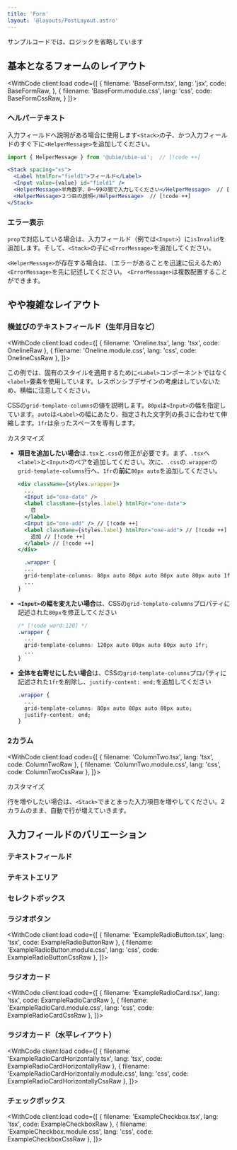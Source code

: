 ```yaml
---
title: 'Form'
layout: '@layouts/PostLayout.astro'
---
```



<Callout>
  サンプルコードでは、ロジックを省略しています
</Callout>

## 基本となるフォームのレイアウト


<WithCode client:load code={[
  {
    filename: 'BaseForm.tsx',
    lang: 'jsx',
    code: BaseFormRaw,
  },
  {
    filename: 'BaseForm.module.css',
    lang: 'css',
    code: BaseFormCssRaw,
  }
]}>
  <BaseForm />
</WithCode>

### ヘルパーテキスト

入力フィールドへ説明がある場合に使用します`<Stack>`の子、かつ入力フィールドのすぐ下に`<HelperMessage>`を追加してください。


```jsx
import { HelperMessage } from '@ubie/ubie-ui';  // [!code ++]

<Stack spacing="xs">
  <Label htmlFor="field1">フィールド</Label>
  <Input value={value} id="field1" />
  <HelperMessage>半角数字、0〜99の間で入力してください</HelperMessage>  // [!code ++]
  <HelperMessage>２つ目の説明</HelperMessage>  // [!code ++]
</Stack>
```

### エラー表示

`prop`で対応している場合は、入力フィールド（例では`<Input>`）に`isInvalid`を追加します。そして、`<Stack>`の子に`<ErrorMessage>`を追加してください。


<WithCode client:load code={ErrorRaw}>
  <Error />
</WithCode>


`<HelperMessage>`が存在する場合は、（エラーがあることを迅速に伝えるため）`<ErrorMessage>`を先に記述してください。 `<ErrorMessage>`は複数配置することができます。

## やや複雑なレイアウト

### 横並びのテキストフィールド（生年月日など）


<WithCode client:load code={[
  { filename: 'Oneline.tsx', lang: 'tsx', code: OnelineRaw },
  { filename: 'Oneline.module.css', lang: 'css', code: OnelineCssRaw },
]}>
  <Oneline />
</WithCode>

この例では、固有のスタイルを適用するために`<Label>`コンポーネントではなく`<label>`要素を使用しています。レスポンシブデザインの考慮はしていないため、横幅に注意してください。

CSSの`grid-template-columns`の値を説明します。`80px`は`<Input>`の幅を指定しています。`auto`は`<Label>`の幅にあたり、指定された文字列の長さに合わせて伸縮します。`1fr`は余ったスペースを専有します。

<p class="tag">カスタマイズ</p>

- **項目を追加したい場合**は`.tsx`と`.css`の修正が必要です。まず、`.tsx`へ`<label>`と`<Input>`のペアを追加してください。次に、`.css`の`.wrapper`の`grid-template-columns`行へ、`1fr`の**前に**`80px auto`を追加してください。
  ```jsx
  <div className={styles.wrapper}>
    ...
    <Input id="one-date" />
    <label className={styles.label} htmlFor="one-date">
      日
    </label>
    <Input id="one-add" /> // [!code ++]
    <label className={styles.label} htmlFor="one-add"> // [!code ++]
      追加 // [!code ++]
    </label> // [!code ++]
  </div>
  ```
  ```css
    .wrapper {
    ...
    grid-template-columns: 80px auto 80px auto 80px auto 80px auto 1fr;
    ...
  }
  ```
- **`<Input>`の幅を変えたい場合**は、CSSの`grid-template-columns`プロパティに記述された`80px`を修正してください
  ```css
  /* [!code word:120] */
  .wrapper {
    ...
    grid-template-columns: 120px auto 80px auto 80px auto 1fr;
    ...
  }
  ```
- **全体を右寄せにしたい場合**は、CSSの`grid-template-columns`プロパティに記述された`1fr`を削除し、`justify-content: end;`を追加してください
  ```css
  .wrapper {
    ...
    grid-template-columns: 80px auto 80px auto 80px auto;
    justify-content: end;
  }
  ```

### 2カラム


<WithCode client:load code={[
  { filename: 'ColumnTwo.tsx', lang: 'tsx', code: ColumnTwoRaw },
  { filename: 'ColumnTwo.module.css', lang: 'css', code: ColumnTwoCssRaw },
]}>
  <ColumnTwo />
</WithCode>

<p class="tag">カスタマイズ</p>

行を増やしたい場合は、`<Stack>`でまとまった入力項目を増やしてください。2カラムのまま、自動で行が増えていきます。



## 入力フィールドのバリエーション

### テキストフィールド


<WithCode client:load code={ExampleTextFieldRaw}>
  <ExampleTextField />
</WithCode>

### テキストエリア


<WithCode client:load code={ExampleTextAreaRaw}>
  <ExampleTextArea />
</WithCode>

### セレクトボックス


<WithCode client:load code={ExampleSelectRaw}>
  <ExampleSelect />
</WithCode>


### ラジオボタン


<WithCode client:load code={[
  { filename: 'ExampleRadioButton.tsx', lang: 'tsx', code: ExampleRadioButtonRaw },
  { filename: 'ExampleRadioButton.module.css', lang: 'css', code: ExampleRadioButtonCssRaw },
]}>
  <ExampleRadioButton />
</WithCode>


### ラジオカード


<WithCode client:load code={[
  { filename: 'ExampleRadioCard.tsx', lang: 'tsx', code: ExampleRadioCardRaw },
  { filename: 'ExampleRadioCard.module.css', lang: 'css', code: ExampleRadioCardCssRaw },
]}>
  <ExampleRadioCard />
</WithCode>

### ラジオカード（水平レイアウト）


<WithCode client:load code={[
  { filename: 'ExampleRadioCardHorizontally.tsx', lang: 'tsx', code: ExampleRadioCardHorizontallyRaw },
  { filename: 'ExampleRadioCardHorizontally.module.css', lang: 'css', code: ExampleRadioCardHorizontallyCssRaw },
]}>
  <ExampleRadioCardHorizontally />
</WithCode>


### チェックボックス


<WithCode client:load code={[
  { filename: 'ExampleCheckbox.tsx', lang: 'tsx', code: ExampleCheckboxRaw },
  { filename: 'ExampleCheckbox.module.css', lang: 'css', code: ExampleCheckboxCssRaw },
]}>
  <ExampleCheckbox />
</WithCode>
